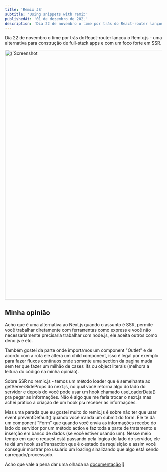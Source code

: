 ```yaml
---
title: 'Remix JS'
subtitle: 'Using snippets with remix'
publishedAt: '01 de dezembro de 2021'
description: 'Dia 22 de novembro o time por trás do React-router lançou o Remix.js - uma alternativa para construção de full-stack apps e com um foco forte em SSR.'
---
```


Dia 22 de novembro o time por trás do React-router lançou o Remix.js - uma alternativa para construção de full-stack apps e com um foco forte em SSR.

<p>
  <a href="https://www.dougdev.com.br/images/remix.jpeg" rel="noreferrer">
    <Image
      alt={`Screenshot do tweet sobre Remix`}
      src={`https://www.dougdev.com.br/images/remix.jpeg`}
      width="800"
      height={500}
      priority
    />
  </a>
</p>

## Minha opinião

<p>
  Acho que é uma alternativa ao Next.js quando o assunto é SSR, permite você trabalhar diretamente com ferramentas como express
  e você não necessariamente precisaria trabalhar com node.js, ele aceita outros como deno.js e etc.
</p>

<p>
 Também gostei da parte onde importamos um component "Outlet" e de acordo com a rota ele altera um child component, isso é legal por exemplo para fazer fluxos contínuos onde somente uma section da pagina muda sem ter que fazer um milhão de cases, ifs ou object literals (melhora a leitura do código na minha opinião).
</p>

<p>
  Sobre SSR no remix.js - temos um método loader que é semelhante ao getServerSideProps do next.js, no qual você retorna algo do
  lado do servidor e depois do você pode usar um hook chamado useLoaderData() pra pegar as informações. Não é algo que me faria
  trocar o next.js mas achei prático a criação de um hook pra receber as informações.
</p>

<p> 
Mas uma parada que eu gostei muito do remix.js é sobre não ter que usar event.preventDefault() quando você manda um submit do form. Ele te dá um component "Form" que quando você envia as informações recebe do lado do servidor por um método action e faz toda a parte de tratamento e inserção em banco de dados (se você estiver usando um). Nesse meio tempo em que o request está passando pela lógica do lado do servidor, ele te dá um hook useTransaction que é o estado da requisição e assim você conseguir mostrar pro usuário um loading sinalizando que algo está sendo carregado/processado.
</p>

<p>
  Acho que vale a pena dar uma olhada na <a rel="noreferrer"  href="https://remix.run/docs/en/v1">documentação</a> 🚀
</p>
